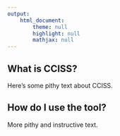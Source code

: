 ```yaml
---
output: 
    html_document:
        theme: null
        highlight: null
        mathjax: null
---
```


## What is CCISS?

Here's some pithy text about CCISS.

## How do I use the tool?

More pithy and instructive text. 